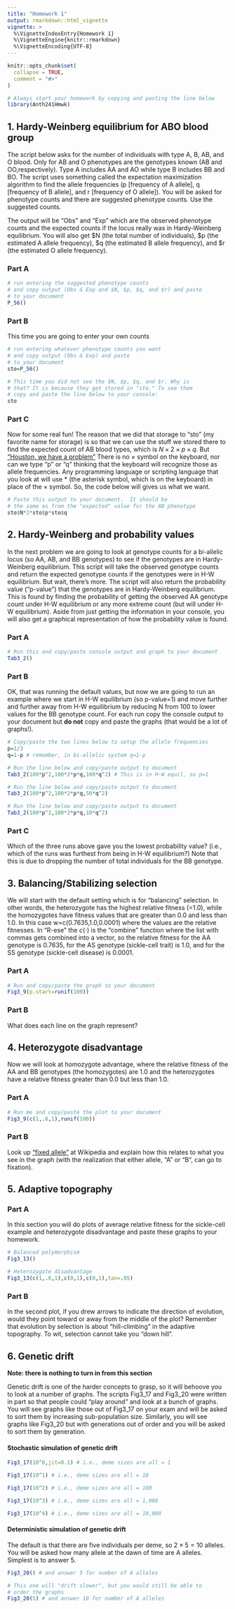 ---
title: "Homework 1"
output: rmarkdown::html_vignette
vignette: >
  %\VignetteIndexEntry{Homework 1}
  %\VignetteEngine{knitr::rmarkdown}
  %\VignetteEncoding{UTF-8}
---

```{r, include = FALSE}
knitr::opts_chunk$set(
  collapse = TRUE,
  comment = "#>"
)
```

```{r eval=F}
# Always start your homework by copying and pasting the line below
library(Anth241Hmwk)
```

## 1. Hardy-Weinberg equilibrium for ABO blood group

The script below asks for the number of individuals with type A, B, AB,
and O blood. Only for AB and O phenotypes are the genotypes known (AB and
OO,respectively). Type A includes AA and AO while type B includes BB and
BO. The script uses something called the expectation maximization
algorithm to find the allele frequencies (p [frequency of A allele], q
[frequency of B allele], and r [frequency of O allele]).  You will be
asked for phenotype counts and there are suggested phenotype counts.  Use
the suggested counts.

The output will be "Obs" and "Exp" which are the observed phenotype
counts and the expected counts if the locus really was in Hardy-Weinberg
equilibrium.  You will also get $N (the total number of individuals), $p
(the estimated A allele frequency), $q (the estimated B allele
frequency), and $r (the estimated O allele frequency).

### Part A
```{r eval=FALSE}
# run entering the suggested phenotype counts
# and copy output (Obs & Exp and $N, $p, $q, and $r) and paste
# to your document
P_56()
```

### Part B
This time you are going to enter your own counts
```{r eval=FALSE}
# run entering whatever phenotype counts you want
# and copy output (Obs & Exp) and paste
# to your document
sto=P_56()
```

```{r eval=FALSE}
# This time you did not see the $N, $p, $q, and $r. Why is
# that? It is because they got stored in "sto." To see them
# copy and paste the line below to your console:
sto
```

### Part C

Now for some real fun!  The reason that we did that storage to "sto"
(my favorite name for storage) is so that we can use the stuff we
stored there to find the expected count of AB blood types, which is
$N \times 2 \times p \times q$.  But 
["Houston, we have a problem"](https://en.wikipedia.org/wiki/Houston,_we_have_a_problem)
There is no $\times$ symbol on the keyboard, nor can we type "p" or
"q" thinking that the keyboard will recognize those as allele
frequencies.  Any programming language or scripting language that
you look at will use * (the asterisk symbol, which is on the keyboard)
in place of the $\times$ symbol. So, the code below will gives us
what we want.

```{r eval=FALSE}
# Paste this output to your document.  It should be
# the same as from the "expected" value for the AB phenotype
sto$N*2*sto$p*sto$q

```

## 2. Hardy-Weinberg and probability values

In the next problem we are going to look at genotype counts for a
bi-allelic locus (so AA, AB, and BB genotypes) to see if the genotypes
are in Hardy-Weinberg equilibrium.  This script will take the observed
genotype counts and return the expected genotype counts if the genotypes
were in H-W equilibrium.  But wait, there's more.  The script will also
return the probability value ("p-value") that the genotypes are in
Hardy-Weinberg equilibrium.  This is found by finding the probability
of getting the observed AA genotype count under H-W equilibrium or
any more extreme count (but will under H-W equilibrium).  Aside from
just getting the information in your console, you will also get a
graphical representation of how the probability value is found.

### Part A

```{r eval=FALSE}
# Run this and copy/paste console output and graph to your document
Tab3_2()
```

### Part B

OK, that was running the default values, but now we are going to
run an example where we start in H-W equilibrium (so p-value=1) and
move further and further away from H-W equilibrium by reducing N from
100 to lower values for the BB genotype count. For each run copy
the console output to your document but **do not** copy and paste
the graphs (that would be a lot of graphs!).

```{r eval=FALSE}
# Copy/paste the two lines below to setup the allele frequencies
p=1/3
q=1-p # remember, in bi-allelic system q=1-p
```


```{r eval=FALSE}
# Run the line below and copy/paste output to document
Tab3_2(100*p^2,100*2*p*q,100*q^2) # This is in H-W equil, so p=1
```

```{r eval=FALSE}
# Run the line below and copy/paste output to document
Tab3_2(100*p^2,100*2*p*q,50*q^2)
```

```{r eval=FALSE}
# Run the line below and copy/paste output to document
Tab3_2(100*p^2,100*2*p*q,10*q^2)
```
### Part C

Which of the three runs above gave you the lowest probability value?
(i.e., which of the runs was furthest from being in H-W equilibrium?)
Note that this is due to dropping the number of total individuals for
the BB genotype.

## 3. Balancing/Stabilizing selection

We will start with the default setting which is for "balancing"
selection.  In other words, the heterozygote has the highest relative
fitness (=1.0), while the homozygotes have fitness values that are
greater than 0.0 and less than 1.0.  In this case w=c(0.7635,1.0,0.0001)
where the \emph{w} values are the relative fitnesses.  In "R-ese" the
$c(\cdot)$ is the "combine" function where the list with commas gets
combined into a vector, so the relative fitness for the AA genotype is
0.7635, for the AS genotype (sickle-cell trait) is 1.0, and for the
SS genotype (sickle-cell disease) is 0.0001.

### Part A

```{r eval=FALSE}
# Run and copy/paste the graph to your document
Fig3_9(p.start=runif(100))
```

### Part B

What does each line on the graph represent?

## 4. Heterozygote disadvantage

Now we will look at homozygote advantage, where the relative fitness
of the AA and BB genotypes (the homozygotes) are  1.0 and the
heterozygotes have a relative fitness greater than 0.0 but less than
1.0.

### Part A

```{r eval=FALSE}
# Run me and copy/paste the plot to your document
Fig3_9(c(1,.6,1),runif(100))
```

### Part B

Look up ["fixed allele"](https://en.wikipedia.org/wiki/Fixed_allele) at
Wikipedia and explain how this relates to what you see in the graph
(with the realization that either allele, "A" or "B", can go to
fixation).

## 5. Adaptive topography

### Part A
In this section you will do plots of average relative fitness for the
sickle-cell example and heterozygote disadvantage and paste these graphs
to your homework.

```{r eval=FALSE}
# Balanced polymorphism
Fig3_13()
```

```{r eval=FALSE}
# Heterozygote disadvantage
Fig3_13(c(1,.6,1),c(0,1),c(0,1),tan=.05)
```

### Part B

In the second plot, if you drew arrows to indicate the direction of
evolution, would they point toward or away from the middle of the plot? 
Remember that evolution by selection is about "hill-climbing" in the
adaptive topography.  To wit, selection cannot take you "down hill".

## 6. Genetic drift

**Note: there is nothing to turn in from this section**

Genetic drift is one of the harder concepts to grasp, so it will behoove
you to look at a number of graphs. The scripts Fig3_17 and Fig3_20 were
written in part so that people could “play around” and look at a bunch
of graphs. You will see graphs like those out of Fig3_17 on your exam 
and will be asked to sort them by increasing sub-population size.
Similarly, you will see graphs like Fig3_20 but with generations out
of order and you will be asked to sort them by generation.

#### Stochastic simulation of genetic drift

```{r eval=FALSE}
Fig3_17(10^0,jit=0.1) # i.e., deme sizes are all = 1
```

```{r eval=FALSE}
Fig3_17(10^1) # i.e., deme sizes are all = 10
```

```{r eval=FALSE}
Fig3_17(10^2) # i.e., deme sizes are all = 100
```

```{r eval=FALSE}
Fig3_17(10^3) # i.e., deme sizes are all = 1,000
```


```{r eval=FALSE}
Fig3_17(10^4) # i.e., deme sizes are all = 10,000
```

#### Deterministic simulation of genetic drift

The default is that there are five individuals per deme, so 
$2 \times 5=10$ alleles.  You will be asked how many allele at
the dawn of time are A alleles.  Simplest is to answer 5.

```{r eval=FALSE}
Fig3_20() # and answer 5 for number of A alleles
```

```{r eval=FALSE}
# This one will "drift slower", but you would still be able to
# order the graphs
Fig3_20(5) # and answer 10 for number of A alleles
```
